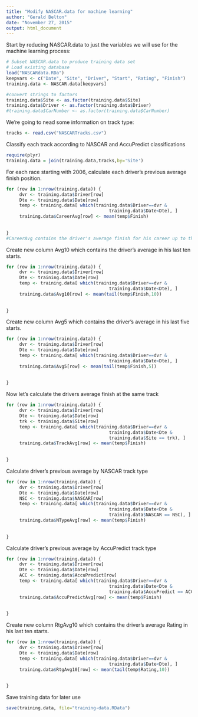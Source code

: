 ```yaml
---
title: "Modify NASCAR.data for machine learning"
author: "Gerald Belton"
date: "November 27, 2015"
output: html_document
---
```

Start by reducing NASCAR.data to just the variables we will use for the machine 
learning process:
```r
# Subset NASCAR.data to produce training data set
# Load existing database
load("NASCARdata.RDa")
keepvars <- c("Date", "Site", "Driver", "Start", "Rating", "Finish")
training.data <- NASCAR.data[keepvars]

#convert strings to factors
training.data$Site <- as.factor(training.data$Site)
training.data$Driver <- as.factor(training.data$Driver)
#training.data$CarNumber <- as.factor(training.data$CarNumber)

```

We're going to nead some information on track type:
```r
tracks <- read.csv("NASCARTracks.csv")

```

Classify each track according to NASCAR and AccuPredict classifications
```r
require(plyr)
training.data = join(training.data,tracks,by='Site')    
```

For each race starting with 2006, calculate each driver's previous average 
finish position.
```r

for (row in 1:nrow(training.data)) {
     dvr <- training.data$Driver[row]
     Dte <- training.data$Date[row]
     temp <- training.data[ which(training.data$Driver==dvr &  
                                       training.data$Date<Dte), ]
     training.data$CareerAvg[row] <- mean(temp$Finish)
     
    
}
#CareerAvg contains the driver's average finish for his career up to this race
```

Create new column Avg10 which contains the driver's average in his last ten 
starts.
```r


for (row in 1:nrow(training.data)) {
     dvr <- training.data$Driver[row]
     Dte <- training.data$Date[row]
     temp <- training.data[ which(training.data$Driver==dvr &  
                                       training.data$Date<Dte), ]
     training.data$Avg10[row] <- mean(tail(temp$Finish,10))
     
    
}
```

Create new column Avg5 which contains the driver's average in his last five 
starts.
```r


for (row in 1:nrow(training.data)) {
     dvr <- training.data$Driver[row]
     Dte <- training.data$Date[row]
     temp <- training.data[ which(training.data$Driver==dvr &  
                                       training.data$Date<Dte), ]
     training.data$Avg5[row] <- mean(tail(temp$Finish,5))
     
    
}
```

Now let's calculate the drivers average finish at the same track
```r

for (row in 1:nrow(training.data)) {
     dvr <- training.data$Driver[row]
     Dte <- training.data$Date[row]
     trk <- training.data$Site[row]
     temp <- training.data[ which(training.data$Driver==dvr & 
                                       training.data$Date<Dte &
                                       training.data$Site == trk), ]
     training.data$TrackAvg[row] <- mean(temp$Finish)
     
    
}
```

Calculate driver's previous average by NASCAR track type
```r

for (row in 1:nrow(training.data)) {
     dvr <- training.data$Driver[row]
     Dte <- training.data$Date[row]
     NSC <- training.data$NASCAR[row]
     temp <- training.data[ which(training.data$Driver==dvr & 
                                       training.data$Date<Dte &
                                       training.data$NASCAR == NSC), ]
     training.data$NTypeAvg[row] <- mean(temp$Finish)
     
    
}
```

Calculate driver's previous average by AccuPredict track type
```r

for (row in 1:nrow(training.data)) {
     dvr <- training.data$Driver[row]
     Dte <- training.data$Date[row]
     ACC <- training.data$AccuPredict[row]
     temp <- training.data[ which(training.data$Driver==dvr & 
                                       training.data$Date<Dte &
                                       training.data$AccuPredict == ACC), ]
     training.data$AccuPredictAvg[row] <- mean(temp$Finish)
     
    
}
```

Create new column RtgAvg10 which contains the driver's average Rating in his 
last ten starts.
```r


for (row in 1:nrow(training.data)) {
     dvr <- training.data$Driver[row]
     Dte <- training.data$Date[row]
     temp <- training.data[ which(training.data$Driver==dvr &  
                                       training.data$Date<Dte), ]
     training.data$RtgAvg10[row] <- mean(tail(temp$Rating,10))
     
    
}
```

Save training data for later use
```r
save(training.data, file="training-data.RData")
```